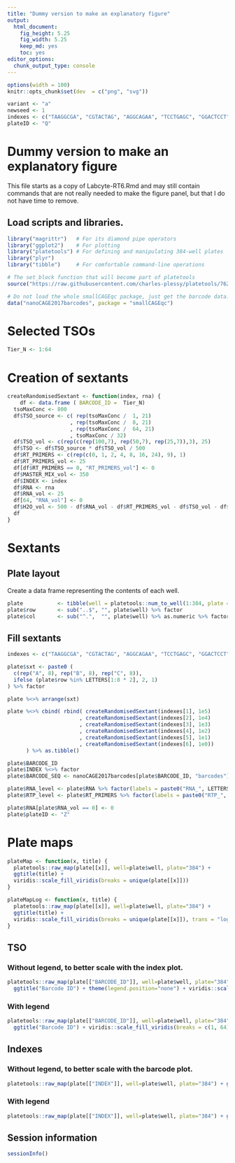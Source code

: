 ```yaml
---
title: "Dummy version to make an explanatory figure"
output: 
  html_document: 
    fig_height: 5.25
    fig_width: 5.25
    keep_md: yes
    toc: yes
editor_options: 
  chunk_output_type: console
---
```


```r
options(width = 100)
knitr::opts_chunk$set(dev  = c("png", "svg"))
```

```r
variant <- "a"
newseed <- 1
indexes <- c("TAAGGCGA", "CGTACTAG", "AGGCAGAA", "TCCTGAGC", "GGACTCCT", "TAGGCATG")
plateID <- "Q"
```


Dummy version to make an explanatory figure
=================================================

This file starts as a copy of Labcyte-RT6.Rmd and may still
contain commands that are not really needed to make the figure panel,
but that I do not have time to remove.

## Load scripts and libraries.

```r
library("magrittr")   # For its diamond pipe operators
library("ggplot2")    # For plotting
library("platetools") # For defining and manipulating 384-well plates
library("plyr")
library("tibble")     # For comfortable command-line operations

# The set_block function that will become part of platetools
source("https://raw.githubusercontent.com/charles-plessy/platetools/76213accb1704d11a2d96fb1f6284d0b46117778/R/set_block.R")

# Do not load the whole smallCAGEqc package, just get the barcode data.
data("nanoCAGE2017barcodes", package = "smallCAGEqc")
```


Selected TSOs
=============

```r
Tier_N <- 1:64
```

Creation of sextants
====================

```r
createRandomisedSextant <- function(index, rna) {
    df <- data.frame ( BARCODE_ID =  Tier_N)
  tsoMaxConc <- 800
  df$TSO_source <- c( rep(tsoMaxConc /  1, 21)
                    , rep(tsoMaxConc /  8, 21)
                    , rep(tsoMaxConc /  64, 21)
                    , tsoMaxConc / 32)
  df$TSO_vol <- c(rep(c(rep(100,7), rep(50,7), rep(25,7)),3), 25)
  df$TSO <- df$TSO_source * df$TSO_vol / 500
  df$RT_PRIMERS <- c(rep(c(0, 1, 2, 4, 8, 16, 24), 9), 1)
  df$RT_PRIMERS_vol <- 25
  df[df$RT_PRIMERS == 0, "RT_PRIMERS_vol"] <- 0
  df$MASTER_MIX_vol <- 350
  df$INDEX <- index
  df$RNA <- rna
  df$RNA_vol <- 25
  df[64, "RNA_vol"] <- 0
  df$H2O_vol <- 500 - df$RNA_vol - df$RT_PRIMERS_vol - df$TSO_vol - df$MASTER_MIX_vol
  df
}
```


Sextants
========

Plate layout
------------

Create a data frame representing the contents of each well.

```r
plate           <- tibble(well = platetools::num_to_well(1:384, plate = "384"))
plate$row       <- sub("..$", "", plate$well) %>% factor
plate$col       <- sub("^.",  "", plate$well) %>% as.numeric %>% factor
```

Fill sextants
-------------

```r
indexes <- c("TAAGGCGA", "CGTACTAG", "AGGCAGAA", "TCCTGAGC", "GGACTCCT", "TAGGCATG")

plate$sxt <- paste0 (
  c(rep("A", 8), rep("B", 8), rep("C", 8)),
  ifelse (plate$row %in% LETTERS[1:8 * 2], 2, 1)
) %>% factor

plate %<>% arrange(sxt)

plate %<>% cbind( rbind( createRandomisedSextant(indexes[1], 1e5)
                       , createRandomisedSextant(indexes[2], 1e4)
                       , createRandomisedSextant(indexes[3], 1e3)
                       , createRandomisedSextant(indexes[4], 1e2)
                       , createRandomisedSextant(indexes[5], 1e1)
                       , createRandomisedSextant(indexes[6], 1e0))
      ) %>% as.tibble()

plate$BARCODE_ID
plate$INDEX %<>% factor
plate$BARCODE_SEQ <- nanoCAGE2017barcodes[plate$BARCODE_ID, "barcodes"]

plate$RNA_level <- plate$RNA %>% factor(labels = paste0("RNA_", LETTERS[1:6]))
plate$RTP_level <- plate$RT_PRIMERS %>% factor(labels = paste0("RTP_", LETTERS[1:7]))

plate$RNA[plate$RNA_vol == 0] <- 0
plate$plateID <- "Z"
```


Plate maps
==========

```r
plateMap <- function(x, title) {
  platetools::raw_map(plate[[x]], well=plate$well, plate="384") +
  ggtitle(title) +
  viridis::scale_fill_viridis(breaks = unique(plate[[x]]))
}

plateMapLog <- function(x, title) {
  platetools::raw_map(plate[[x]], well=plate$well, plate="384") +
  ggtitle(title) +
  viridis::scale_fill_viridis(breaks = unique(plate[[x]]), trans = "log")
}
```

TSO
---

### Without legend, to better scale with the index plot.

```r
platetools::raw_map(plate[["BARCODE_ID"]], well=plate$well, plate="384") +
  ggtitle("Barcode ID") + theme(legend.position="none") + viridis::scale_fill_viridis()
```

### With legend

```r
platetools::raw_map(plate[["BARCODE_ID"]], well=plate$well, plate="384") +
  ggtitle("Barcode ID") + viridis::scale_fill_viridis(breaks = c(1, 64))
```

Indexes
-------

### Without legend, to better scale with the barcode plot.

```r
platetools::raw_map(plate[["INDEX"]], well=plate$well, plate="384") + ggtitle("INDEXes") + theme(legend.position="none")
```

### With legend

```r
platetools::raw_map(plate[["INDEX"]], well=plate$well, plate="384") + ggtitle("INDEXes")
```

## Session information

```r
sessionInfo()
```